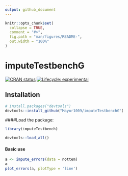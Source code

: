 ```yaml
---
output: github_document
---
```


<!-- README.md is generated from README.Rmd. Please edit that file -->

```r
knitr::opts_chunk$set(
  collapse = TRUE,
  comment = "#>",
  fig.path = "man/figures/README-",
  out.width = "100%"
)
```

# imputeTestbenchG

<!-- badges: start -->
[![CRAN status](https://www.r-pkg.org/badges/version/imputeTestbenchG)](https://CRAN.R-project.org/package=imputeTestbenchG)
[![Lifecycle: experimental](https://img.shields.io/badge/lifecycle-experimental-orange.svg)](https://lifecycle.r-lib.org/articles/stages.html#experimental)
<!-- badges: end -->



## Installation
``` r
# install.packages("devtools")
devtools::install_github("Mayur1009/imputeTestbenchG")
```

####Load the package:

```r
library(imputeTestbench)
```
```r
devtools::load_all()
```

#### Basic use

```r
a <- impute_errors(data = nottem)
a
plot_errors(a, plotType = 'line')
```
